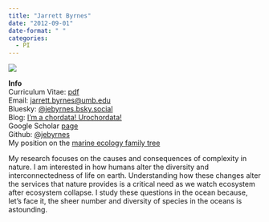 ```yaml
---
title: "Jarrett Byrnes"
date: "2012-09-01"
date-format: " "
categories:
  - PI
---
```


![](/images/jarrett-byrnes-field-ecologist.jpg)


**Info**  
Curriculum Vitae: <a href="http://byrneslab.net/wp-content/uploads/2023/08/Byrnes_CV.pdf">pdf</a>  
Email: <a href="mailto:jarrett.byrnes@umb.edu">jarrett.byrnes@umb.edu</a>  
Bluesky: <a href="https://bsky.app/profile/jebyrnes.bsky.social">@jebyrnes.bsky.social</a>  
Blog: <a href="http://imachordata.com">I'm a chordata! Urochordata!</a>  
Google Scholar <a href="http://scholar.google.com/citations?user=hJKBuhkAAAAJ">page</a>  
Github: <a href="http://github.com/jebyrnes">@jebyrnes</a>   
My position on the <a href="http://academictree.org/mareco/tree.php?pid=26721">marine ecology family tree</a>  

My research focuses on the causes and consequences of complexity in nature. I am interested in how humans alter the diversity and interconnectedness of life on earth. Understanding how these changes alter the services that nature provides is a critical need as we watch ecosystem after ecosystem collapse. I study these questions in the ocean because, let's face it, the sheer number and diversity of species in the oceans is astounding.